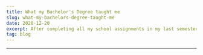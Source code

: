 ```yaml
---
title: What my Bachelor's Degree taught me
slug: what-my-bachelors-degree-taught-me
date: 2020-12-20
excerpt: After completing all my school assignments in my last semester and at least 10 days prior final examination, I decided to take a small break and embarked to build my personal website.
tag: blog
---
```


<!--
date must be: 2000-01-01
NOT: 2000-1-1 -->

<!-- https://www.gatsbyjs.com/blog/2017-07-19-creating-a-blog-with-gatsby/#writing-our-first-markdown-blog-post -->
<!-- https://github.com/gatsbyjs/gatsby/issues/3460 -->
<!-- https://mdxjs.com/getting-started#mdx -->

---



